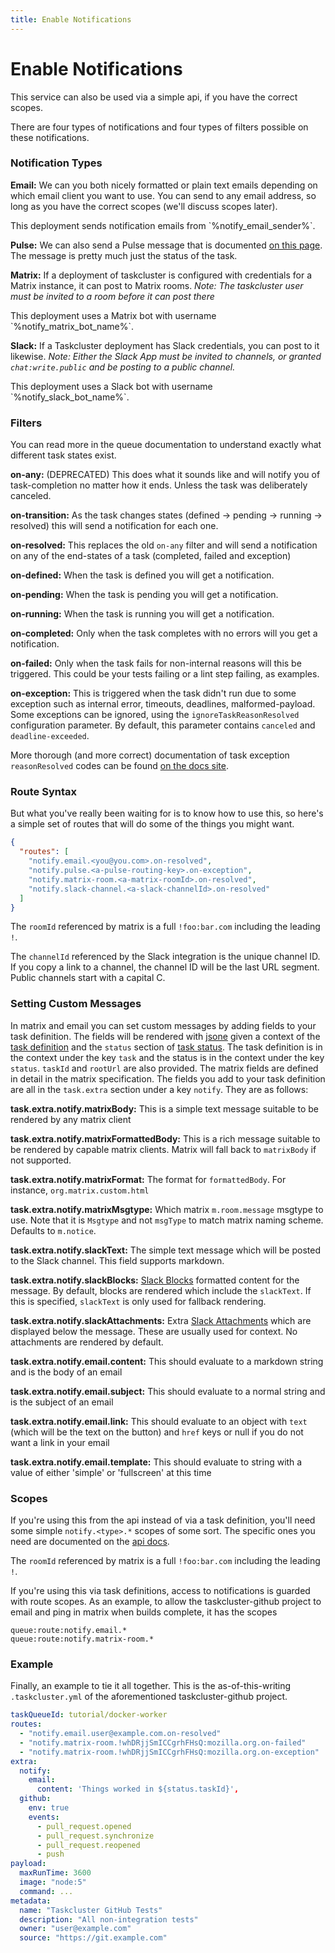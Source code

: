 ```yaml
---
title: Enable Notifications
---
```



# Enable Notifications

This service can also be used via a simple api, if you have the correct scopes.

There are four types of notifications and four types of filters possible on these notifications.

### Notification Types

__Email:__ We can you both nicely formatted or plain text emails depending on which email client you want to use. You can send to any email address, so long as you have the correct scopes (we'll discuss scopes later).

<SiteSpecific>
This deployment sends notification emails from `%notify_email_sender%`.
</SiteSpecific>

__Pulse:__ We can also send a Pulse message that is documented [on this page](/docs/reference/core/notify/exchanges). The message is  pretty much just the status of the task.

__Matrix:__ If a deployment of taskcluster is configured with credentials for a Matrix instance, it can post to Matrix rooms. *Note: The taskcluster user must be invited to a room before it can post there*

<SiteSpecific>
This deployment uses a Matrix bot with username `%notify_matrix_bot_name%`.
</SiteSpecific>

__Slack:__ If a Taskcluster deployment has Slack credentials, you can post to it likewise. *Note: Either the Slack App must be invited to channels, or granted `chat:write.public` and be posting to a public channel.*

<SiteSpecific>
This deployment uses a Slack bot with username `%notify_slack_bot_name%`.
</SiteSpecific>

### Filters

You can read more in the queue documentation to understand exactly what different
task states exist.

__on-any:__ (DEPRECATED) This does what it sounds like and will notify you of task-completion no matter how it ends. Unless the task was deliberately canceled.

__on-transition:__ As the task changes states (defined -> pending -> running -> resolved) this will send a notification for each one.

__on-resolved:__ This replaces the old `on-any` filter and will send a notification on any of the end-states of a task (completed, failed and exception)

__on-defined:__ When the task is defined you will get a notification.

__on-pending:__ When the task is pending you will get a notification.

__on-running:__ When the task is running you will get a notification.

__on-completed:__ Only when the task completes with no errors will you get a notification.

__on-failed:__ Only when the task fails for non-internal reasons will this be triggered. This could be your tests failing or a lint step failing, as examples.

__on-exception:__ This is triggered when the task didn't run due to some exception such as internal error, timeouts, deadlines, malformed-payload. Some exceptions can be ignored, using the `ignoreTaskReasonResolved` configuration parameter.  By default, this parameter contains `canceled` and `deadline-exceeded`.

More thorough (and more correct) documentation of task exception `reasonResolved` codes can be found [on the docs site](/docs/reference/platform/queue/api#status).

### Route Syntax

But what you've really been waiting for is to know how to use this, so here's a simple set of routes that will do some of the things you might want.

```json
{
  "routes": [
    "notify.email.<you@you.com>.on-resolved",
    "notify.pulse.<a-pulse-routing-key>.on-exception",
    "notify.matrix-room.<a-matrix-roomId>.on-resolved",
    "notify.slack-channel.<a-slack-channelId>.on-resolved"
  ]
}
```

The `roomId` referenced by matrix is a full `!foo:bar.com` including the leading `!`.

The `channelId` referenced by the Slack integration is the unique channel ID. If you copy a link to a channel, the
channel ID will be the last URL segment. Public channels start with a capital C.

### Setting Custom Messages

In matrix and email you can set custom messages by adding fields to your task definition. The fields will be rendered with [jsone](https://json-e.js.org/)
given a context of the [task definition](/docs/reference/platform/queue/api#get-task-definition)
and the `status` section of [task status](/docs/reference/platform/queue/references/events#message-payload-4).
The task definition is in the context under the key `task` and the status is in the context under the key `status`. `taskId` and `rootUrl` are also provided.
The matrix fields are defined in detail in the matrix specification.
The fields you add to your task definition are all in the `task.extra` section under a key `notify`. They are as follows:

__task.extra.notify.matrixBody:__ This is a simple text message suitable to be rendered by any matrix client

__task.extra.notify.matrixFormattedBody:__ This is a rich message suitable to be rendered by capable matrix clients. Matrix will fall back to `matrixBody` if not supported.

__task.extra.notify.matrixFormat:__ The format for `formattedBody`. For instance, `org.matrix.custom.html`

__task.extra.notify.matrixMsgtype:__ Which matrix `m.room.message` msgtype to use. Note that it is `Msgtype` and not `msgType` to match matrix naming scheme. Defaults to `m.notice`.

__task.extra.notify.slackText:__ The simple text message which will be posted to the Slack channel. This field supports markdown.

__task.extra.notify.slackBlocks:__ [Slack Blocks](https://api.slack.com/reference/block-kit/blocks) formatted content for the message. By default, blocks are rendered which include
the `slackText`. If this is specified, `slackText` is only used for fallback rendering.

__task.extra.notify.slackAttachments:__ Extra [Slack Attachments](https://api.slack.com/reference/messaging/attachments) which are displayed below the message. These are usually used for context.
No attachments are rendered by default.

__task.extra.notify.email.content:__ This should evaluate to a markdown string and is the body of an email

__task.extra.notify.email.subject:__ This should evaluate to a normal string and is the subject of an email

__task.extra.notify.email.link:__ This should evaluate to an object with `text` (which will be the text on the button) and `href` keys or null if you do not want a link in your email

__task.extra.notify.email.template:__ This should evaluate to string with a value of either 'simple' or 'fullscreen' at this time


### Scopes

If you're using this from the api instead of via a task definition, you'll need some simple ``notify.<type>.*`` scopes of some sort. The specific ones you need are documented on the [api docs](/docs/reference/core/notify/api).

The `roomId` referenced by matrix is a full `!foo:bar.com` including the leading `!`.

If you're using this via task definitions, access to notifications is guarded with route scopes. As an example, to allow the taskcluster-github project to email and ping in matrix when builds complete, it has the scopes

```
queue:route:notify.email.*
queue:route:notify.matrix-room.*
```

### Example

Finally, an example to tie it all together. This is the as-of-this-writing ``.taskcluster.yml`` of the aforementioned taskcluster-github project.


```yaml
taskQueueId: tutorial/docker-worker
routes:
  - "notify.email.user@example.com.on-resolved"
  - "notify.matrix-room.!whDRjjSmICCgrhFHsQ:mozilla.org.on-failed"
  - "notify.matrix-room.!whDRjjSmICCgrhFHsQ:mozilla.org.on-exception"
extra:
  notify:
    email:
      content: 'Things worked in ${status.taskId}',
  github:
    env: true
    events:
      - pull_request.opened
      - pull_request.synchronize
      - pull_request.reopened
      - push
payload:
  maxRunTime: 3600
  image: "node:5"
  command: ...
metadata:
  name: "Taskcluster GitHub Tests"
  description: "All non-integration tests"
  owner: "user@example.com"
  source: "https://git.example.com"
```
